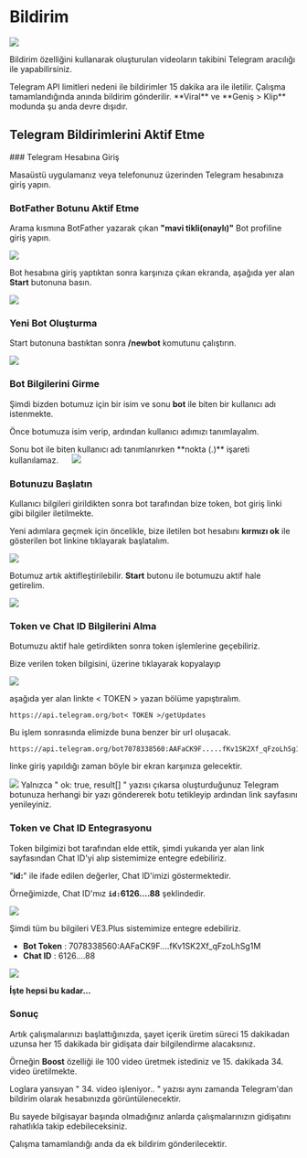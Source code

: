 




# Bildirim

<Image src={bot11} />

Bildirim özelliğini kullanarak oluşturulan videoların takibini Telegram aracılığı ile yapabilirsiniz.

 
<Callout type="warning" emoji="⚠️">
  Telegram API limitleri nedeni ile bildirimler 15 dakika ara ile iletilir. 
</Callout>


 
<Callout type="info" emoji="ℹ️">
  Çalışma tamamlandığında anında bildirim gönderilir.
</Callout>

<Callout type="error" emoji="️🚫">
  **Viral** ve **Geniş > Klip** modunda şu anda devre dışıdır.
</Callout>

## Telegram Bildirimlerini Aktif Etme

<Steps>
### Telegram Hesabına Giriş

Masaüstü uygulamanız veya telefonunuz üzerinden Telegram hesabınıza giriş yapın.

### BotFather Botunu Aktif Etme

Arama kısmına BotFather yazarak çıkan **"mavi tikli(onaylı)"** Bot profiline giriş yapın.


<Image src={bot1} />

Bot hesabına giriş yaptıktan sonra karşınıza çıkan ekranda, aşağıda yer alan **Start** butonuna basın.

<Image src={bot2} />


### Yeni Bot Oluşturma

Start butonuna bastıktan sonra **/newbot** komutunu çalıştırın.

<Image src={bot3} />


### Bot Bilgilerini Girme

Şimdi bizden botumuz için bir isim ve sonu **bot** ile biten bir kullanıcı adı istenmekte.

Önce botumuza isim verip, ardından kullanıcı adımızı tanımlayalım.

<Callout type="info" emoji="ℹ️">
  Sonu bot ile biten kullanıcı adı tanımlanırken **nokta (.)** işareti kullanılamaz.
</Callout>
     


<Image src={bot4} />


### Botunuzu Başlatın

Kullanıcı bilgileri girildikten sonra bot tarafından bize token, bot giriş linki gibi bilgiler iletilmekte.

Yeni adımlara geçmek için öncelikle, bize iletilen bot hesabını **kırmızı ok** ile gösterilen bot linkine tıklayarak başlatalım.


<Image src={bot5} />


Botumuz artık aktifleştirilebilir. **Start** butonu ile botumuzu aktif hale getirelim.

<Image src={bot6} />


### Token ve Chat ID Bilgilerini Alma

Botumuzu aktif hale getirdikten sonra token işlemlerine geçebiliriz.

Bize verilen token bilgisini, üzerine tıklayarak kopyalayıp

<Image src={bot7} />


aşağıda yer alan linkte < TOKEN > yazan bölüme yapıştıralım.


```ansi
https://api.telegram.org/bot< TOKEN >/getUpdates
```

Bu işlem sonrasında elimizde buna benzer bir url oluşacak.

```ansi
https://api.telegram.org/bot7078338560:AAFaCK9F.....fKv1SK2Xf_qFzoLhSg1M/getUpdates
```

linke giriş yapıldığı zaman böyle bir ekran karşınıza gelecektir.

<Image src={bot8} />


<Callout type="warning" emoji="⚠️">
  Yalnızca " ok: true, result[] " yazısı çıkarsa oluşturduğunuz Telegram botunuza herhangi bir yazı göndererek botu tetikleyip ardından link sayfasını yenileyiniz.
</Callout>


### Token ve Chat ID Entegrasyonu

Token bilgimizi bot tarafından elde ettik, şimdi yukarıda yer alan link sayfasından Chat ID'yi alıp sistemimize entegre edebiliriz.

"**id:**" ile ifade edilen değerler, Chat ID'imizi göstermektedir.

Örneğimizde, Chat ID'mız **`id:`6126....88** şeklindedir.

<Image src={bot9} />


Şimdi tüm bu bilgileri VE3.Plus sistemimize entegre edebiliriz.

- **Bot Token** : 7078338560:AAFaCK9F....fKv1SK2Xf_qFzoLhSg1M
- **Chat ID** : 6126....88

<Image src={bot10} />

**İşte hepsi bu kadar...**


### Sonuç

Artık çalışmalarınızı başlattığınızda, şayet içerik üretim süreci 15 dakikadan uzunsa her 15 dakikada bir gidişata dair bilgilendirme alacaksınız.

Örneğin **Boost** özelliği ile 100 video üretmek istediniz ve 15. dakikada 34. video üretilmekte.

Loglara yansıyan " 34. video işleniyor.. " yazısı aynı zamanda Telegram'dan bildirim olarak hesabınızda görüntülenecektir.

Bu sayede bilgisayar başında olmadığınız anlarda çalışmalarınızın gidişatını rahatlıkla takip edebileceksiniz.

Çalışma tamamlandığı anda da ek bildirim gönderilecektir.




</Steps>


